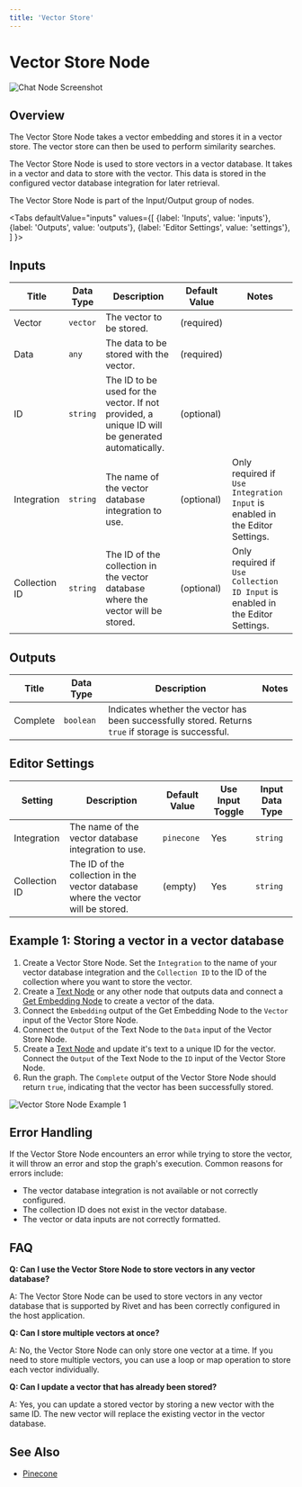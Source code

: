 ```yaml
---
title: 'Vector Store'
---
```


# Vector Store Node


![Chat Node Screenshot](./assets/vector-store-node.png)

## Overview

The Vector Store Node takes a vector embedding and stores it in a vector store. The vector store can then be used to perform similarity searches.

The Vector Store Node is used to store vectors in a vector database. It takes in a vector and data to store with the vector. This data is stored in the configured vector database integration for later retrieval.

The Vector Store Node is part of the Input/Output group of nodes.

<Tabs
  defaultValue="inputs"
  values={[
    {label: 'Inputs', value: 'inputs'},
    {label: 'Outputs', value: 'outputs'},
    {label: 'Editor Settings', value: 'settings'},
  ]
}>

<TabItem value="inputs">

## Inputs

| Title         | Data Type | Description                                                                                     | Default Value | Notes                                                                         |
| ------------- | --------- | ----------------------------------------------------------------------------------------------- | ------------- | ----------------------------------------------------------------------------- |
| Vector        | `vector`  | The vector to be stored.                                                                        | (required)    |                                                                               |
| Data          | `any`     | The data to be stored with the vector.                                                          | (required)    |                                                                               |
| ID            | `string`  | The ID to be used for the vector. If not provided, a unique ID will be generated automatically. | (optional)    |                                                                               |
| Integration   | `string`  | The name of the vector database integration to use.                                             | (optional)    | Only required if `Use Integration Input` is enabled in the Editor Settings.   |
| Collection ID | `string`  | The ID of the collection in the vector database where the vector will be stored.                | (optional)    | Only required if `Use Collection ID Input` is enabled in the Editor Settings. |

</TabItem>

<TabItem value="outputs">

## Outputs

| Title    | Data Type | Description                                                                                         | Notes |
| -------- | --------- | --------------------------------------------------------------------------------------------------- | ----- |
| Complete | `boolean` | Indicates whether the vector has been successfully stored. Returns `true` if storage is successful. |       |

</TabItem>

<TabItem value="settings">

## Editor Settings

| Setting       | Description                                                                      | Default Value | Use Input Toggle | Input Data Type |
| ------------- | -------------------------------------------------------------------------------- | ------------- | ---------------- | --------------- |
| Integration   | The name of the vector database integration to use.                              | `pinecone`    | Yes              | `string`        |
| Collection ID | The ID of the collection in the vector database where the vector will be stored. | (empty)       | Yes              | `string`        |

</TabItem>

</Tabs>

## Example 1: Storing a vector in a vector database

1. Create a Vector Store Node. Set the `Integration` to the name of your vector database integration and the `Collection ID` to the ID of the collection where you want to store the vector.
2. Create a [Text Node](./text.mdx) or any other node that outputs data and connect a [Get Embedding Node](./get-embedding) to create a vector of the data.
3. Connect the `Embedding` output of the Get Embedding Node to the `Vector` input of the Vector Store Node.
4. Connect the `Output` of the Text Node to the `Data` input of the Vector Store Node.
5. Create a [Text Node](./text.mdx) and update it's text to a unique ID for the vector. Connect the `Output` of the Text Node to the `ID` input of the Vector Store Node.
6. Run the graph. The `Complete` output of the Vector Store Node should return `true`, indicating that the vector has been successfully stored.

![Vector Store Node Example 1](./assets/vector-store-node-example-01.png)

## Error Handling

If the Vector Store Node encounters an error while trying to store the vector, it will throw an error and stop the graph's execution. Common reasons for errors include:

- The vector database integration is not available or not correctly configured.
- The collection ID does not exist in the vector database.
- The vector or data inputs are not correctly formatted.

## FAQ

**Q: Can I use the Vector Store Node to store vectors in any vector database?**

A: The Vector Store Node can be used to store vectors in any vector database that is supported by Rivet and has been correctly configured in the host application.

**Q: Can I store multiple vectors at once?**

A: No, the Vector Store Node can only store one vector at a time. If you need to store multiple vectors, you can use a loop or map operation to store each vector individually.

**Q: Can I update a vector that has already been stored?**

A: Yes, you can update a stored vector by storing a new vector with the same ID. The new vector will replace the existing vector in the vector database.

## See Also

- [Pinecone](../user-guide/plugins/built-in/pinecone.md)
